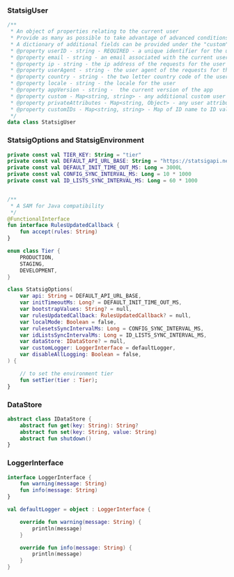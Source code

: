 ### StatsigUser

```kotlin
/**
 * An object of properties relating to the current user
 * Provide as many as possible to take advantage of advanced conditions in the Statsig console
 * A dictionary of additional fields can be provided under the "custom" field
 * @property userID - string - REQUIRED - a unique identifier for the user.  Why is this required?  See https://docs.statsig.com/concepts/user#why-is-an-id-always-required-for-server-sdks
 * @property email - string - an email associated with the current user
 * @property ip - string - the ip address of the requests for the user
 * @property userAgent - string - the user agent of the requests for this user
 * @property country - string - the two letter country code of the user
 * @property locale - string - the locale for the user
 * @property appVersion - string -  the current version of the app
 * @property custom - Map<string, string> - any additional custom user attributes for custom conditions in the console
 * @property privateAttributes - Map<string, Object> - any user attributes that should be used in evaluation only and removed in any logs.
 * @property customIDs - Map<string, string> - Map of ID name to ID value for custom identifiers
 */
data class StatsigUser
```

### StatsigOptions and StatsigEnvironment

```kotlin
private const val TIER_KEY: String = "tier"
private const val DEFAULT_API_URL_BASE: String = "https://statsigapi.net/v1"
private const val DEFAULT_INIT_TIME_OUT_MS: Long = 3000L
private const val CONFIG_SYNC_INTERVAL_MS: Long = 10 * 1000
private const val ID_LISTS_SYNC_INTERVAL_MS: Long = 60 * 1000


/**
 * A SAM for Java compatibility
 */
@FunctionalInterface
fun interface RulesUpdatedCallback {
    fun accept(rules: String)
}

enum class Tier {
    PRODUCTION,
    STAGING,
    DEVELOPMENT,
}

class StatsigOptions(
    var api: String = DEFAULT_API_URL_BASE,
    var initTimeoutMs: Long? = DEFAULT_INIT_TIME_OUT_MS,
    var bootstrapValues: String? = null,
    var rulesUpdatedCallback: RulesUpdatedCallback? = null,
    var localMode: Boolean = false,
    var rulesetsSyncIntervalMs: Long = CONFIG_SYNC_INTERVAL_MS,
    var idListsSyncIntervalMs: Long = ID_LISTS_SYNC_INTERVAL_MS,
    var dataStore: IDataStore? = null,
    var customLogger: LoggerInterface = defaultLogger,
    var disableAllLogging: Boolean = false,
) {

    // to set the environment tier
    fun setTier(tier : Tier);
}
```

### DataStore

```kotlin
abstract class IDataStore {
    abstract fun get(key: String): String?
    abstract fun set(key: String, value: String)
    abstract fun shutdown()
}
```

### LoggerInterface

```kotlin
interface LoggerInterface {
    fun warning(message: String)
    fun info(message: String)
}

val defaultLogger = object : LoggerInterface {

    override fun warning(message: String) {
        println(message)
    }

    override fun info(message: String) {
        println(message)
    }
}
```